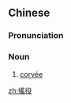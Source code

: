 ==Chinese==
{{zh-forms|t2=繇役}}

===Pronunciation===
{{zh-pron
|m=yáoyì
|c=jiu4 jik6
|cat=n
}}

===Noun===
{{zh-noun}}

# [[corvée]]

[[zh:徭役]]